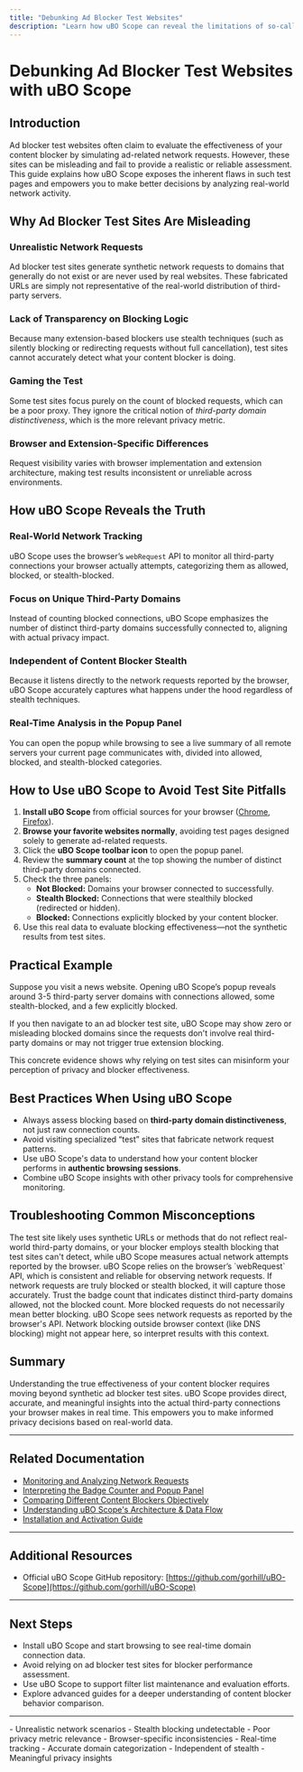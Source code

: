 ```yaml
---
title: "Debunking Ad Blocker Test Websites"
description: "Learn how uBO Scope can reveal the limitations of so-called 'ad blocker test' sites and why their results are often misleading. Using practical examples, this guide demonstrates how to use the extension to assess filtering behavior in the real world and avoid common benchmarking traps."
---
```


# Debunking Ad Blocker Test Websites with uBO Scope

## Introduction
Ad blocker test websites often claim to evaluate the effectiveness of your content blocker by simulating ad-related network requests. However, these sites can be misleading and fail to provide a realistic or reliable assessment. This guide explains how uBO Scope exposes the inherent flaws in such test pages and empowers you to make better decisions by analyzing real-world network activity.

## Why Ad Blocker Test Sites Are Misleading

### Unrealistic Network Requests
Ad blocker test sites generate synthetic network requests to domains that generally do not exist or are never used by real websites. These fabricated URLs are simply not representative of the real-world distribution of third-party servers.

### Lack of Transparency on Blocking Logic
Because many extension-based blockers use stealth techniques (such as silently blocking or redirecting requests without full cancellation), test sites cannot accurately detect what your content blocker is doing.

### Gaming the Test
Some test sites focus purely on the count of blocked requests, which can be a poor proxy. They ignore the critical notion of _third-party domain distinctiveness_, which is the more relevant privacy metric.

### Browser and Extension-Specific Differences
Request visibility varies with browser implementation and extension architecture, making test results inconsistent or unreliable across environments.

## How uBO Scope Reveals the Truth

### Real-World Network Tracking
uBO Scope uses the browser’s `webRequest` API to monitor all third-party connections your browser actually attempts, categorizing them as allowed, blocked, or stealth-blocked.

### Focus on Unique Third-Party Domains
Instead of counting blocked connections, uBO Scope emphasizes the number of distinct third-party domains successfully connected to, aligning with actual privacy impact.

### Independent of Content Blocker Stealth
Because it listens directly to the network requests reported by the browser, uBO Scope accurately captures what happens under the hood regardless of stealth techniques.

### Real-Time Analysis in the Popup Panel
You can open the popup while browsing to see a live summary of all remote servers your current page communicates with, divided into allowed, blocked, and stealth-blocked categories.

## How to Use uBO Scope to Avoid Test Site Pitfalls

1. **Install uBO Scope** from official sources for your browser ([Chrome](https://chrome.google.com/webstore/detail/ubo-scope/bbdpgcaljkaaigfcomhidmneffjjjfgp), [Firefox](https://addons.mozilla.org/firefox/addon/ubo-scope/)).
2. **Browse your favorite websites normally**, avoiding test pages designed solely to generate ad-related requests.
3. Click the **uBO Scope toolbar icon** to open the popup panel.
4. Review the **summary count** at the top showing the number of distinct third-party domains connected.
5. Check the three panels:
   - **Not Blocked:** Domains your browser connected to successfully.
   - **Stealth Blocked:** Connections that were stealthily blocked (redirected or hidden).
   - **Blocked:** Connections explicitly blocked by your content blocker.
6. Use this real data to evaluate blocking effectiveness—not the synthetic results from test sites.

## Practical Example
Suppose you visit a news website. Opening uBO Scope’s popup reveals around 3-5 third-party server domains with connections allowed, some stealth-blocked, and a few explicitly blocked.

If you then navigate to an ad blocker test site, uBO Scope may show zero or misleading blocked domains since the requests don't involve real third-party domains or may not trigger true extension blocking.

This concrete evidence shows why relying on test sites can misinform your perception of privacy and blocker effectiveness.

## Best Practices When Using uBO Scope

- Always assess blocking based on **third-party domain distinctiveness**, not just raw connection counts.
- Avoid visiting specialized “test” sites that fabricate network request patterns.
- Use uBO Scope's data to understand how your content blocker performs in **authentic browsing sessions**.
- Combine uBO Scope insights with other privacy tools for comprehensive monitoring.

## Troubleshooting Common Misconceptions

<AccordionGroup title="Common Questions About Ad Blocker Tests and uBO Scope">
<Accordion title="Why does a test site show my blocker failed but uBO Scope disagrees?">
The test site likely uses synthetic URLs or methods that do not reflect real-world third-party domains, or your blocker employs stealth blocking that test sites can't detect, while uBO Scope measures actual network attempts reported by the browser.
</Accordion>
<Accordion title="Can uBO Scope show false negatives or positives?">
uBO Scope relies on the browser’s `webRequest` API, which is consistent and reliable for observing network requests. If network requests are truly blocked or stealth blocked, it will capture those accurately.
</Accordion>
<Accordion title="Should I trust badge counts or blocked counts?">
Trust the badge count that indicates distinct third-party domains allowed, not the blocked count. More blocked requests do not necessarily mean better blocking.
</Accordion>
<Accordion title="What about DNS or system-level content blockers?">
uBO Scope sees network requests as reported by the browser's API. Network blocking outside browser context (like DNS blocking) might not appear here, so interpret results with this context.
</Accordion>
</AccordionGroup>

## Summary
Understanding the true effectiveness of your content blocker requires moving beyond synthetic ad blocker test sites. uBO Scope provides direct, accurate, and meaningful insights into the actual third-party connections your browser makes in real time. This empowers you to make informed privacy decisions based on real-world data.

---

## Related Documentation
- [Monitoring and Analyzing Network Requests](/guides/getting-started-usage/monitor-network-requests)
- [Interpreting the Badge Counter and Popup Panel](/guides/getting-started-usage/interpret-badge-and-popup)
- [Comparing Different Content Blockers Objectively](/guides/advanced-uses-and-best-practices/compare-content-blockers)
- [Understanding uBO Scope's Architecture & Data Flow](/overview/architecture-core-concepts/system-architecture)
- [Installation and Activation Guide](/getting-started/installation-setup/installing-ubo-scope)

---

## Additional Resources
- Official uBO Scope GitHub repository: [https://github.com/gorhill/uBO-Scope](https://github.com/gorhill/uBO-Scope)

---

## Next Steps
- Install uBO Scope and start browsing to see real-time domain connection data.
- Avoid relying on ad blocker test sites for blocker performance assessment.
- Use uBO Scope to support filter list maintenance and evaluation efforts.
- Explore advanced guides for a deeper understanding of content blocker behavior comparison.


---

<CardGroup cols={2}>
<Card title="Why Avoid Ad Blocker Test Sites">
- Unrealistic network scenarios
- Stealth blocking undetectable
- Poor privacy metric relevance
- Browser-specific inconsistencies
</Card>
<Card title="What uBO Scope Offers">
- Real-time tracking
- Accurate domain categorization
- Independent of stealth
- Meaningful privacy insights
</Card>
</CardGroup>
